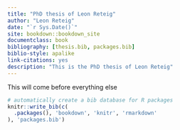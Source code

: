 ```yaml
--- 
title: "PhD thesis of Leon Reteig"
author: "Leon Reteig"
date: "`r Sys.Date()`"
site: bookdown::bookdown_site
documentclass: book
bibliography: [thesis.bib, packages.bib]
biblio-style: apalike
link-citations: yes
description: "This is the PhD thesis of Leon Reteig"
---
```


This will come before everything else

```r
# automatically create a bib database for R packages
knitr::write_bib(c(
  .packages(), 'bookdown', 'knitr', 'rmarkdown'
), 'packages.bib')
```
